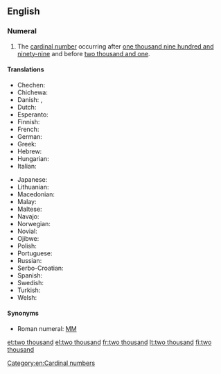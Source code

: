 ==English==

===Numeral===
{{head|en|numeral}}

# The [[cardinal number]] occurring after [[one thousand nine hundred and ninety-nine]] and before [[two thousand and one]].

====Translations====
{{trans-top|cardinal number}}
* Chechen: {{t|ce|ши эзар|tr=ši ezar}}
* Chichewa: {{t|ny|zikwi ziwiri}}
* Danish: {{t|da|to tusind|n}}, {{t|da|to tusinde|n}}
* Dutch: {{t|nl|tweeduizend|f}}
* Esperanto: {{t|eo|du mil}}
* Finnish: {{t+|fi|kaksituhatta}}
* French: {{t|fr|deux mille}}
* German: {{t|de|zweitausend|f}}
* Greek: {{t+|el|δύο χιλιάδες}}
* Hebrew: {{t|he|אלפיים|tr=alpayim|sc=Hebr}}
* Hungarian: {{t+|hu|kétezer}}
* Italian: {{t+|it|duemila}}
{{trans-mid}}
* Japanese: {{t|ja|二千|tr=nisen}}
* Lithuanian: {{t|lt|du tūkstančiai}}
* Macedonian: {{t|mk|две илјади|tr=dve íljadi}}
* Malay: {{t|ms|dua ribu}}
* Maltese: {{t|mt|elfejn}}
* Navajo: {{t|nv|naakidi mííl}}
* Norwegian: {{t|no|to tusen}}
* Novial: {{t|nov|dumil}}
* Ojibwe: {{t|oj|niinzhosagoons}}
* Polish: {{t|pl|dwa tysiące}}
* Portuguese: {{t|pt|dois mil}}
* Russian: {{t+|ru|две тысячи|f|tr=dve týsjači}}
* Serbo-Croatian: {{t|sh|dvije hiljad|f|sc=Latn}}
* Spanish: {{t|es|dos mil|m}}
* Swedish: {{t|sv|två tusen}}
* Turkish: {{t|tr|iki bin}}
* Welsh: {{t|cy|dwy fil}}
{{trans-bottom}}

====Synonyms====
* Roman numeral: [[MM]]

[[Category:en:Cardinal numbers]]

[[et:two thousand]]
[[el:two thousand]]
[[fr:two thousand]]
[[lt:two thousand]]
[[fi:two thousand]]